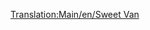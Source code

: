 [[Translation:Main/en/Sweet Van]]
{{Template:Wagon/Fr
|Nom=Wagon de bonbons
|Coût=1 060£ (2 120$)
|Poids=21 / 28 t
|Image=[[File:en/Sweetvan.png]]
|Capacité=25 sacs de bonbons
|MonoCoût="
|MonoPoids=21 / 30 t
|MonoCapacité=30 sacs de bonbons
|MagCoût="
|MagPoids=21 / 31 t
|MagCapacité=32 sacs de bonbons
|Description=Pas de description fournie. Ajoutez-en une si vous le voulez.
}}